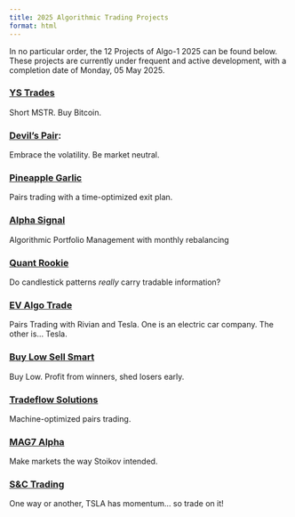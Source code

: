 ```yaml
---
title: 2025 Algorithmic Trading Projects
format: html
---
```

In no particular order, the 12 Projects of Algo-1 2025 can be found below.
These projects are currently under frequent and active development, with a
completion date of Monday, 05 May 2025.

### [YS Trades](https://pairflow.online)
Short MSTR. Buy Bitcoin.

### [Devil's Pair](https://devilspair.online/):
Embrace the volatility. Be market neutral.

### [Pineapple Garlic](https://pineapplegarlicxia.asia)
Pairs trading with a time-optimized exit plan.

### [Alpha Signal](https://alphasignal533.com/)
Algorithmic Portfolio Management with monthly rebalancing

### [Quant Rookie](https://quantrookie.info)
Do candlestick patterns *really* carry tradable information?

### [EV Algo Trade](http://evalgotrade.ltd)
Pairs Trading with Rivian and Tesla. One is an electric car company. The other
is... Tesla.

### [Buy Low Sell Smart](https://buylowsellsmart.com/)
Buy Low. Profit from winners, shed losers early.

### [Tradeflow Solutions](https://tradeflow.solutions/)
Machine-optimized pairs trading.

### [MAG7 Alpha](https://mag7alpha.com/)
Make markets the way Stoikov intended.

### [S&C Trading](https://thesctrading.com/)
One way or another, TSLA has momentum... so trade on it!
